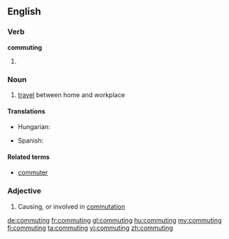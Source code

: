 ==English==

===Verb===
'''commuting'''

# {{present participle of|commute}}

===Noun===
{{wikipedia}}
{{en-noun|-}}

# [[travel]] between home and workplace

====Translations====

{{trans-top|travel between home and workplace}}
* Hungarian: {{t+|hu|ingázás}}
{{trans-mid}}
* Spanish: {{t+|es|conmutaje}}
{{trans-bottom}}

====Related terms====
* [[commuter]]

===Adjective===
{{en-adj|-}}

# Causing, or involved in [[commutation]]

[[de:commuting]]
[[fr:commuting]]
[[gl:commuting]]
[[hu:commuting]]
[[my:commuting]]
[[fi:commuting]]
[[ta:commuting]]
[[vi:commuting]]
[[zh:commuting]]